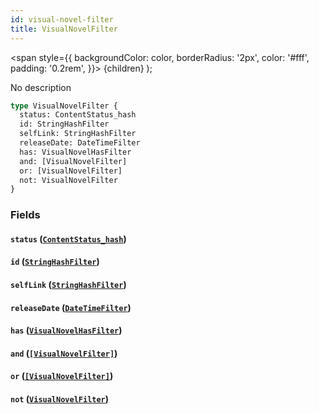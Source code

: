 ```yaml
---
id: visual-novel-filter
title: VisualNovelFilter
---
```


<span
style={{
      backgroundColor: color,
      borderRadius: '2px',
      color: '#fff',
      padding: '0.2rem',
    }}>
{children}
</span>
);

No description

```graphql
type VisualNovelFilter {
  status: ContentStatus_hash
  id: StringHashFilter
  selfLink: StringHashFilter
  releaseDate: DateTimeFilter
  has: VisualNovelHasFilter
  and: [VisualNovelFilter]
  or: [VisualNovelFilter]
  not: VisualNovelFilter
}
```

### Fields

#### `status` ([`ContentStatus_hash`](/docs/schema/inputs/content-status-hash))

#### `id` ([`StringHashFilter`](/docs/schema/inputs/string-hash-filter))

#### `selfLink` ([`StringHashFilter`](/docs/schema/inputs/string-hash-filter))

#### `releaseDate` ([`DateTimeFilter`](/docs/schema/inputs/date-time-filter))

#### `has` ([`VisualNovelHasFilter`](/docs/schema/enums/visual-novel-has-filter))

#### `and` ([`[VisualNovelFilter]`](/docs/schema/inputs/visual-novel-filter))

#### `or` ([`[VisualNovelFilter]`](/docs/schema/inputs/visual-novel-filter))

#### `not` ([`VisualNovelFilter`](/docs/schema/inputs/visual-novel-filter))
